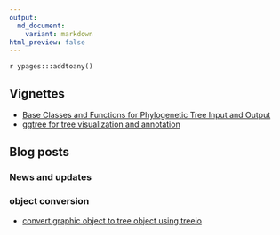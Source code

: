 ```yaml
---
output:
  md_document:
    variant: markdown
html_preview: false
---
```


`r ypages:::addtoany()`

<link rel="stylesheet" href="https://guangchuangyu.github.io/css/font-awesome.min.css">

## <i class="fa fa-book"></i> Vignettes

+ [Base Classes and Functions for Phylogenetic Tree Input and Output](https://bioconductor.org/packages/devel/bioc/vignettes/treeio/inst/doc/treeio.html)
+ [ggtree for tree visualization and annotation](https://bioconductor.org/packages/devel/bioc/vignettes/ggtree/inst/doc/ggtree.html)


## <i class="fa fa-wordpress"></i> Blog posts

### <i class="fa fa-angle-double-right"></i> News and updates

### <i class="fa fa-angle-double-right"></i> object conversion

+ [convert graphic object to tree object using treeio](http://guangchuangyu.github.io/2017/01/convert-graphic-object-to-tree-object-using-treeio/)

